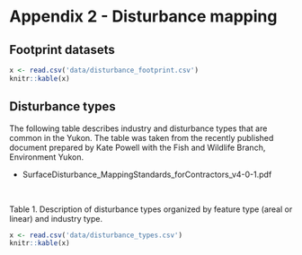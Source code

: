 # Appendix 2 - Disturbance mapping {-}


## Footprint datasets {-}

```r
x <- read.csv('data/disturbance_footprint.csv')
knitr::kable(x)
```

## Disturbance types {-}

The following table describes industry and disturbance types that are common in the Yukon. The table was taken from the recently published document prepared by Kate Powell with the Fish and Wildlife Branch, Environment Yukon. 

- SurfaceDisturbance_MappingStandards_forContractors_v4-0-1.pdf

<br>

Table 1. Description of disturbance types organized by feature type (areal or linear) and industry type.
```r
x <- read.csv('data/disturbance_types.csv')
knitr::kable(x)
```
